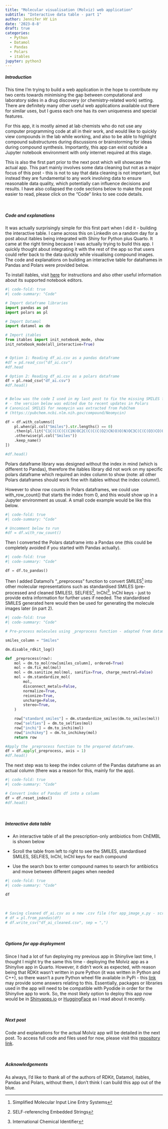 ```yaml
---
title: "Molecular visualisation (Molviz) web application"
subtitle: "Interactive data table - part 1"
author: Jennifer HY Lin
date: '2023-8-8'
draft: true
categories:
  - Python
  - Datamol
  - Pandas
  - Polars
  - itables
jupyter: python3
---
```


##### **Introduction**

This time I'm trying to build a web application in the hope to contribute my two cents towards minimising the gap between computational and laboratory sides in a drug discovery (or chemistry-related work) setting. There are definitely many other useful web applications available out there for similar uses, but I guess each one has its own uniqueness and special features. 

For this app, it is mostly aimed at lab chemists who do not use any computer programming code at all in their work, and would like to quickly view compounds in the lab while working, and also to be able to highlight compound substructures during discussions or brainstorming for ideas during compound synthesis. Importantly, this app can exist outside a Jupyter notebook environment with only internet required at this stage.

This is also the first part prior to the next post which will showcase the actual app. This part mainly involves some data cleaning but not as a major focus of this post - this is not to say that data cleaning is not important, but instead they are fundamental to any work involving data to ensure reasonable data quality, which potentially can influence decisions and results. I have also collapsed the code sections below to make the post easier to read, please click on the "Code" links to see code details.

<br>

##### **Code and explanations**

It was actually surprisingly simple for this first part when I did it - building the interactive table. I came across this on LinkedIn on a random day for a post about itables being integrated with Shiny for Python plus Quarto. It came at the right timing because I was actually trying to build this app. I quickly thought about integrating it with the rest of the app so that users could refer back to the data quickly while visualising compound images. The code and explanations on building an interactive table for dataframes in Pandas and Polars were provided below.

To install itables, visit [here](https://mwouts.github.io/itables/quick_start.html) for instructions and also other useful information about its supported notebook editors.

```python
#| code-fold: true
#| code-summary: "Code"

# Import dataframe libraries
import pandas as pd
import polars as pl

# Import Datamol
import datamol as dm

# Import itables
from itables import init_notebook_mode, show
init_notebook_mode(all_interactive=True)


# Option 1: Reading df_ai.csv as a pandas dataframe
#df = pd.read_csv("df_ai.csv")
#df.head

# Option 2: Reading df_ai.csv as a polars dataframe
df = pl.read_csv("df_ai.csv")
#df.head()


# Below was the code I used in my last post to fix the missing SMILES for neomycin 
# - the version below was edited due to recent updates in Polars
# Canonical SMILES for neomycin was extracted from PubChem 
# (https://pubchem.ncbi.nlm.nih.gov/compound/Neomycin)

df = df.with_columns([
    pl.when(pl.col("Smiles").str.lengths() == 0)
    .then(pl.lit("C1C(C(C(C(C1N)OC2C(C(C(C(O2)CN)O)O)N)OC3C(C(C(O3)CO)OC4C(C(C(C(O4)CN)O)O)N)O)O)N"))
    .otherwise(pl.col("Smiles"))
    .keep_name()
])

#df.head()
```

Polars dataframe library was designed without the index in mind (which is different to Pandas), therefore the itables library did not work on my specific polars dataframe which required an index column to show (note: all other Polars dataframes should work fine with itables without the index column!). 

However to show row counts in Polars dataframes, we could use with_row_count() that starts the index from 0, and this would show up in a Jupyter environment as usual. A small code example would be like this below.

```python
#| code-fold: true
#| code-summary: "Code"

# Uncomment below to run
#df = df.with_row_count()
```

Then I converted the Polars dataframe into a Pandas one (this could be completely avoided if you started with Pandas actually).

```python
#| code-fold: true
#| code-summary: "Code"

df = df.to_pandas()
```

Then I added Datamol's "_preprocess" function to convert SMILES[^1] into other molecular representations such as standardised SMILES (pre-processed and cleaned SMILES), SELFIES[^2], InChI[^3], InChI keys - just to provide extra information for further uses if needed. The standardised SMILES generated here would then be used for generating the molecule images later (in part 2).

[^1]: Simplified Molecular Input Line Entry Systems
[^2]: SELF-referencIng Embedded Strings
[^3]: International Chemical Identifier

```python
#| code-fold: true
#| code-summary: "Code"

# Pre-process molecules using _preprocess function - adapted from datamol.io

smiles_column = "Smiles"

dm.disable_rdkit_log()

def _preprocess(row):
    mol = dm.to_mol(row[smiles_column], ordered=True)
    mol = dm.fix_mol(mol)
    mol = dm.sanitize_mol(mol, sanifix=True, charge_neutral=False)
    mol = dm.standardize_mol(
        mol,
        disconnect_metals=False,
        normalize=True,
        reionize=True,
        uncharge=False,
        stereo=True,
    )

    row["standard_smiles"] = dm.standardize_smiles(dm.to_smiles(mol))
    row["selfies"] = dm.to_selfies(mol)
    row["inchi"] = dm.to_inchi(mol)
    row["inchikey"] = dm.to_inchikey(mol)
    return row

#Apply the _preprocess function to the prepared dataframe.
df = df.apply(_preprocess, axis = 1)
#df.head()
```

The next step was to keep the index column of the Pandas dataframe as an actual column (there was a reason for this, mainly for the app).

```python
#| code-fold: true
#| code-summary: "Code"

# Convert index of Pandas df into a column
df = df.reset_index()
#df.head()
```

<br>

##### **Interactive data table**

-   An interactive table of all the prescription-only antibiotics from ChEMBL is shown below

-   Scroll the table from left to right to see the SMILES, standardised SMILES, SELFIES, InChI, InChI keys for each compound

-   Use the search box to enter compound names to search for antibiotics and move between different pages when needed

```python
#| code-fold: true
#| code-summary: "Code"

df
```

<br>

```python
# Saving cleaned df_ai.csv as a new .csv file (for app_image_x.py - script to build the web app)
# df = pl.from_pandas(df)
# df.write_csv("df_ai_cleaned.csv", sep = ",")
```

<br>

##### **Options for app deployment**

Since I had a lot of fun deploying my previous app in Shinylive last time, I thought I might try the same this time - deploying the Molviz app as a Shinylive app in Quarto. However, it didn't work as expected, with reason being that RDKit wasn't written in pure Python (it was written in Python and C++), so there wasn't a pure Python wheel file available in PyPi - this [link](https://pyodide.org/en/latest/usage/faq.html#why-can-t-micropip-find-a-pure-python-wheel-for-a-package) may provide some answers relating to this. Essentially, packages or libraries used in the app will need to be compatible with Pyodide in order for the Shinylive app to work. So, the most likely option to deploy this app now would be in [Shinyapps.io](https://www.shinyapps.io/) or [HuggingFace](https://shiny.posit.co/blog/posts/shiny-on-hugging-face/) as I read about it recently.

<br>

##### **Next post**

Code and explanations for the actual Molviz app will be detailed in the next post. To access full code and files used for now, please visit this [repository link](https://github.com/jhylin/Molviz_app).

<br>

##### **Acknowledgements**

As always, I'd like to thank all of the authors of RDKit, Datamol, itables, Pandas and Polars, without them, I don't think I can build this app out of the blue.
